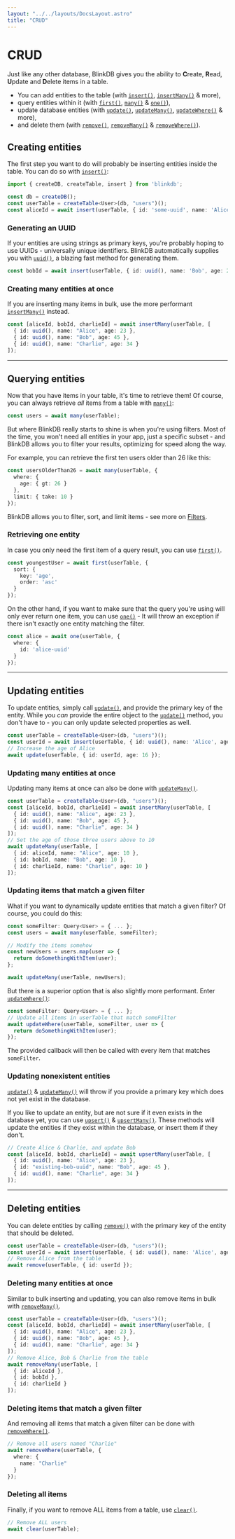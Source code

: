 ```yaml
---
layout: "../../layouts/DocsLayout.astro"
title: "CRUD"
---
```


# CRUD

Just like any other database, BlinkDB gives you the ability to **C**reate, **R**ead, **U**pdate and **D**elete
items in a table.

- You can add entities to the table (with [`insert()`](/docs/reference/insert), [`insertMany()`](/docs/reference/insertMany) & more),
- query entities within it (with [`first()`](/docs/reference/first), [`many()`](/docs/reference/many) & [`one()`](/docs/reference/one)),
- update database entities (with [`update()`](/docs/reference/update), [`updateMany()`](/docs/reference/updateMany), [`updateWhere()`](/docs/reference/updateWhere) & more),
- and delete them (with [`remove()`](/docs/reference/remove), [`removeMany()`](/docs/reference/removeMany) & [`removeWhere()`](/docs/reference/removeWhere)).

## Creating entities

The first step you want to do will probably be inserting entities inside the table.
You can do so with [`insert()`](/docs/reference/insert):

```ts
import { createDB, createTable, insert } from 'blinkdb';

const db = createDB();
const userTable = createTable<User>(db, "users")();
const aliceId = await insert(userTable, { id: 'some-uuid', name: 'Alice', age: 24 });
```

### Generating an UUID

If your entities are using strings as primary keys, you're probably hoping to use UUIDs - universally unique
identifiers. BlinkDB automatically supplies you with [`uuid()`](/docs/reference/uuid), a blazing fast method for generating them.

```ts
const bobId = await insert(userTable, { id: uuid(), name: 'Bob', age: 21 });
```

### Creating many entities at once

If you are inserting many items in bulk, use the more performant [`insertMany()`](/docs/reference/insertMany) instead.

```ts
const [aliceId, bobId, charlieId] = await insertMany(userTable, [
  { id: uuid(), name: "Alice", age: 23 },
  { id: uuid(), name: "Bob", age: 45 },
  { id: uuid(), name: "Charlie", age: 34 }
]);
```

<hr />

## Querying entities

Now that you have items in your table, it's time to retrieve them! Of course, you can always
retrieve *all* items from a table with [`many()`](/docs/reference/many):

```ts
const users = await many(userTable);
```

But where BlinkDB really starts to shine is when you're using filters. Most of the time,
you won't need all entities in your app, just a specific subset - and BlinkDB allows you to filter
your results, optimizing for speed along the way.

For example, you can retrieve the first ten users older than 26 like this:

```ts
const usersOlderThan26 = await many(userTable, {
  where: {
    age: { gt: 26 }
  },
  limit: { take: 10 }
});
```

BlinkDB allows you to filter, sort, and limit items - see more on [Filters](/docs/filters).

### Retrieving one entity

In case you only need the first item of a query result, you can use [`first()`](/docs/reference/first).

```ts
const youngestUser = await first(userTable, {
  sort: {
    key: 'age',
    order: 'asc'
  }
});
```

On the other hand, if you want to make sure that the query you're using will only ever return one item,
you can use [`one()`](/docs/reference/one) - It will throw an exception if there isn't exactly one entity matching the filter.

```ts
const alice = await one(userTable, {
  where: {
    id: 'alice-uuid'
  }
});
```

<hr />

## Updating entities

To update entities, simply call [`update()`](/docs/reference/update), and provide the primary key of the entity. While you *can* provide the entire
object to the [`update()`](/docs/reference/update) method, you don't have to - you can only update selected properties as well.

```ts
const userTable = createTable<User>(db, "users")();
const userId = await insert(userTable, { id: uuid(), name: 'Alice', age: 15 });
// Increase the age of Alice
await update(userTable, { id: userId, age: 16 });
```

### Updating many entities at once

Updating many items at once can also be done with [`updateMany()`](/docs/reference/updateMany).

```ts
const userTable = createTable<User>(db, "users")();
const [aliceId, bobId, charlieId] = await insertMany(userTable, [
  { id: uuid(), name: "Alice", age: 23 },
  { id: uuid(), name: "Bob", age: 45 },
  { id: uuid(), name: "Charlie", age: 34 }
]);
// Set the age of those three users above to 10
await updateMany(userTable, [
  { id: aliceId, name: "Alice", age: 10 },
  { id: bobId, name: "Bob", age: 10 },
  { id: charlieId, name: "Charlie", age: 10 }
]);
```

### Updating items that match a given filter

What if you want to dynamically update entities that match a given filter? Of course, you could do this:

```ts
const someFilter: Query<User> = { ... };
const users = await many(userTable, someFilter);

// Modify the items somehow
const newUsers = users.map(user => {
  return doSomethingWithItem(user);
};

await updateMany(userTable, newUsers);
```

But there is a superior option that is also slightly more performant. Enter [`updateWhere()`](/docs/reference/remove):

```ts
const someFilter: Query<User> = { ... };
// Update all items in userTable that match someFilter
await updateWhere(userTable, someFilter, user => {
  return doSomethingWithItem(user);
});
```

The provided callback will then be called with every item that matches `someFilter`.

### Updating nonexistent entities

[`update()`](/docs/reference/update) & [`updateMany()`](/docs/reference/updateMany) will throw if you provide a primary key
which does not yet exist in the database.

If you like to update an entity, but are not sure if it even exists in the database yet, you can use [`upsert()`](/docs/reference/upsert) & [`upsertMany()`](/docs/reference/upsertMany).
These methods will update the entities if they exist within the database, or insert them if they don't.

```ts
// Create Alice & Charlie, and update Bob
const [aliceId, bobId, charlieId] = await upsertMany(userTable, [
  { id: uuid(), name: "Alice", age: 23 },
  { id: "existing-bob-uuid", name: "Bob", age: 45 },
  { id: uuid(), name: "Charlie", age: 34 }
]);
```

<hr />

## Deleting entities

You can delete entities by calling [`remove()`](/docs/reference/remove) with the primary key of the entity that should be deleted.

```ts
const userTable = createTable<User>(db, "users")();
const userId = await insert(userTable, { id: uuid(), name: 'Alice', age: 15 });
// Remove Alice from the table
await remove(userTable, { id: userId });
```

### Deleting many entities at once

Similar to bulk inserting and updating, you can also remove items in bulk with [`removeMany()`](/docs/reference/removeMany).

```ts
const userTable = createTable<User>(db, "users")();
const [aliceId, bobId, charlieId] = await insertMany(userTable, [
  { id: uuid(), name: "Alice", age: 23 },
  { id: uuid(), name: "Bob", age: 45 },
  { id: uuid(), name: "Charlie", age: 34 }
]);
// Remove Alice, Bob & Charlie from the table
await removeMany(userTable, [
  { id: aliceId },
  { id: bobId },
  { id: charlieId }
]);
```

### Deleting items that match a given filter

And removing all items that match a given filter can be done with [`removeWhere()`](/docs/reference/removeWhere).

```ts
// Remove all users named "Charlie"
await removeWhere(userTable, {
  where: {
    name: "Charlie"
  }
});
```

### Deleting all items

Finally, if you want to remove ALL items from a table, use [`clear()`](/docs/reference/clear).

```ts
// Remove ALL users
await clear(userTable);
```
